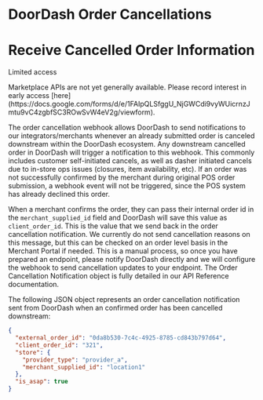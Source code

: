 # DoorDash Order Cancellations

# Receive Cancelled Order Information

Limited access

<Warning>
Marketplace APIs are not yet generally available. Please record interest in early access [here](https://docs.google.com/forms/d/e/1FAIpQLSfggU_NjGWCdi9vyWUicrnzJmtu9vC4zgbfSC3ROwSvW4eV2g/viewform).
</Warning>

The order cancellation webhook allows DoorDash to send notifications to our integrators/merchants whenever an already submitted order is canceled downstream within the DoorDash ecosystem. Any downstream cancelled order in DoorDash will trigger a notification to this webhook. This commonly includes customer self-initiated cancels, as well as dasher initiated cancels due to in-store ops issues (closures, item availability, etc). If an order was not successfully confirmed by the merchant during original POS order submission, a webhook event will not be triggered, since the POS system has already declined this order.

When a merchant confirms the order, they can pass their internal order id in the `merchant_supplied_id` field and DoorDash will save this value as `client_order_id`. This is the value that we send back in the order cancellation notification. We currently do not send cancellation reasons on this message, but this can be checked on an order level basis in the Merchant Portal if needed. This is a manual process, so once you have prepared an endpoint, please notify DoorDash directly and we will configure the webhook to send cancellation updates to your endpoint. The Order Cancellation Notification object is fully detailed in our API Reference documentation.

The following JSON object represents an order cancellation notification sent from DoorDash when an confirmed order has been cancelled downstream:

```json
{  
  "external_order_id": "0da8b530-7c4c-4925-8785-cd843b797d64",  
  "client_order_id": "321",  
  "store": {  
    "provider_type": "provider_a",  
    "merchant_supplied_id": "location1"  
  },  
  "is_asap": true  
}  

```

